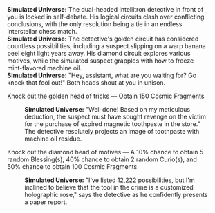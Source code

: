 {{Dialogue Start}}
:'''Simulated Universe:''' The dual-headed Intellitron detective in front of you is locked in self-debate. His logical circuits clash over conflicting conclusions, with the only resolution being a tie in an endless interstellar chess match.
:'''Simulated Universe:''' The detective's golden circuit has considered countless possibilities, including a suspect slipping on a warp banana peel eight light years away. His diamond circuit explores various motives, while the simulated suspect grapples with how to freeze mint-flavored machine oil.
:'''Simulated Universe:''' "Hey, assistant, what are you waiting for? Go knock that fool out!" Both heads shout at you in unison.
:{{DIcon|Star}} Knock out the golden head of tricks &mdash; Obtain 150 Cosmic Fragments
::'''Simulated Universe:''' "Well done! Based on my meticulous deduction, the suspect must have sought revenge on the victim for the purchase of expired magnetic toothpaste in the store." The detective resolutely projects an image of toothpaste with machine oil residue.
:{{DIcon|Star}} Knock out the diamond head of motives &mdash; A 10% chance to obtain 5 random Blessing(s), 40% chance to obtain 2 random Curio(s), and 50% chance to obtain 100 Cosmic Fragments
::'''Simulated Universe:''' "I've listed 12,222 possibilities, but I'm inclined to believe that the tool in the crime is a customized holographic rose," says the detective as he confidently presents a paper report.
{{Dialogue End}}